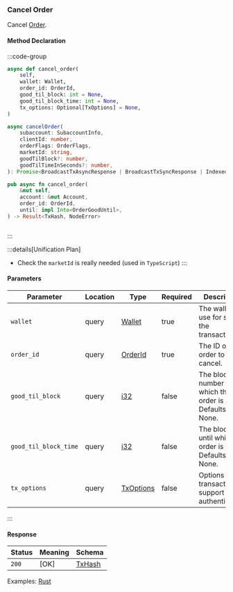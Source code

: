 ### Cancel Order

Cancel [Order].

[Order]: https://docs.rs/dydx-proto/0.2.0/x86_64-unknown-linux-gnu/dydx_proto/dydxprotocol/clob/struct.Order.html

#### Method Declaration

:::code-group

```python [Python]
async def cancel_order(
    self,
    wallet: Wallet,
    order_id: OrderId,
    good_til_block: int = None,
    good_til_block_time: int = None,
    tx_options: Optional[TxOptions] = None,
)
```

```typescript [TypeScript]
async cancelOrder(
    subaccount: SubaccountInfo,
    clientId: number,
    orderFlags: OrderFlags,
    marketId: string,
    goodTilBlock?: number,
    goodTilTimeInSeconds?: number,
): Promise<BroadcastTxAsyncResponse | BroadcastTxSyncResponse | IndexedTx>
```

```rust [Rust]
pub async fn cancel_order(
    &mut self,
    account: &mut Account,
    order_id: OrderId,
    until: impl Into<OrderGoodUntil>,
) -> Result<TxHash, NodeError>
```

```url [API]

```

:::

:::details[Unification Plan]
- Check the `marketId` is really needed (used in `TypeScript`)
:::

#### Parameters

| Parameter             | Location  | Type          | Required  | Description                                                           |
| --------------------- | --------- | ------------- | --------- | --------------------------------------------------------------------- |
| `wallet`              | query     | [Wallet]      | true      | The wallet to use for signing the transaction.                        |
| `order_id`            | query     | [OrderId]     | true      | The ID of the order to cancel.                                        |
| `good_til_block`      | query     | [i32]         | false     | The block number until which the order is valid. Defaults to None.    |
| `good_til_block_time` | query     | [i32]         | false     | The block time until which the order is valid. Defaults to None.      |
| `tx_options`          | query     | [TxOptions]   | false     | Options for transaction to support authenticators.                    |

:::

#### Response

| Status | Meaning     | Schema   |
| ------ | ----------- | -------- |
| `200`  | [OK]        | [TxHash] |

Examples: [Rust]

[Rust]: https://github.com/dydxprotocol/v4-clients/blob/main/v4-client-rs/client/examples/cancel_order.rs

[Wallet]: /types/wallet
[OrderId]: /types/order_id
[i32]: /types/i32
[TxOptions]: /types/tx_options
[TxHash]: /types/tx_options
